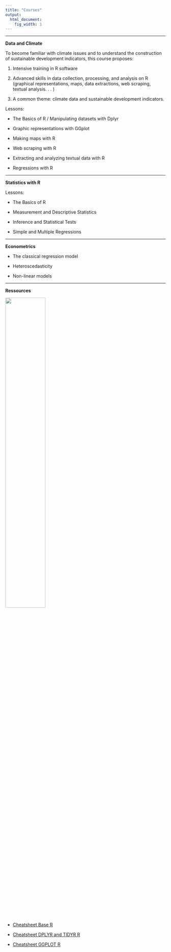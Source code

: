 ```yaml
---
title: "Courses"
output:
  html_document:
    fig_width: 1
---
```


----

**Data and Climate**

To become familiar with climate issues and to understand the construction of sustainable development indicators, this course proposes: 

1. Intensive training in R software 

2. Advanced skills in data collection, processing, and analysis on R (graphical representations, maps, data extractions, web scraping, textual analysis. . . )

3. A common theme: climate data and sustainable development indicators.

Lessons: 

- The Basics of R / Manipulating datasets with Dplyr

- Graphic representations with GGplot

- Making maps with R

- Web scraping with R

- Extracting and analyzing textual data with R

- Regressions with R

----

**Statistics with R**

Lessons:

- The Basics of R

- Measurement and Descriptive Statistics

- Inference and Statistical Tests

- Simple and Multiple Regressions


----

**Econometrics**

- The classical regression model

- Heteroscedasticity

- Non-linear models


----

**Ressources**

![](images/2_packages_tidyverse.png){ width=50%}

- [Cheatsheet Base R](courses/ressources/R/Cheatsheet_BASE_R.pdf)

- [Cheatsheet DPLYR and TIDYR R](courses/ressources/R/Cheatsheet_DPLYR_TIDYR_R.pdf)

- [Cheatsheet GGPLOT R](courses/ressources/R/Cheatsheet_GGPLOT2_R.pdf) 

